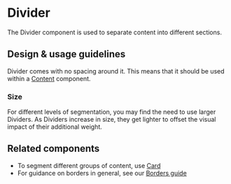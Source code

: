 
<Meta title="Components/Layouts and Structure/Divider" />

# Divider

The Divider component is used to separate content into different sections.

## Design & usage guidelines

Divider comes with no spacing around it. This means that it should be used
within a
[Content](../?path=/docs/components-layouts-and-structure-content--docs)
component.

### Size

For different levels of segmentation, you may find the need to use larger
Dividers. As Dividers increase in size, they get lighter to offset the visual
impact of their additional weight.

## Related components

- To segment different groups of content, use
  [Card](../?path=/docs/components-layouts-and-structure-card--docs)
- For guidance on borders in general, see our
  [Borders guide](../?path=/docs/design-borders--docs)
